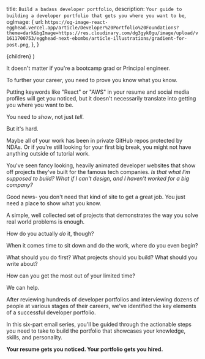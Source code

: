   title: `Build a badass developer portfolio`,
  description: `Your guide to building a developer portfolio that gets you where you want to be`,
  ogImage: {
    url: `https://og-image-react-egghead.vercel.app/article/Developer%20Portfolio%20Foundations?theme=dark&bgImage=https://res.cloudinary.com/dg3gyk0gu/image/upload/v1611700753/egghead-next-ebombs/article-illustrations/gradient-for-post.png`,
  },
}

  <UltimateGuide meta={meta}>{children}</UltimateGuide>
)

It doesn't matter if you're a bootcamp grad or Principal engineer.

To further your career, you need to prove you know what you know.

Putting keywords like "React" or "AWS" in your resume and social media profiles will get you noticed, but it doesn't necessarily translate into getting you where you want to be.

You need to _show_, not just _tell_.

But it's hard. 

Maybe all of your work has been in private GitHub repos protected by NDAs. Or if you're still looking for your first big break, you might not have anything outside of tutorial work.

You've seen fancy looking, heavily animated developer websites that show off projects they've built for the famous tech companies. *Is that what I'm supposed to build? What if I can't design, and I haven't worked for a big company?* 

Good news- you don't need that kind of site to get a great job. You just need a place to show what you know.

A simple, well collected set of projects that demonstrates the way you solve real world problems is enough. 

How do you actually *do* it, though?

When it comes time to sit down and do the work, where do you even begin?

What should you do first? What projects should you build? What should you write about?

How can you get the most out of your limited time?

We can help.

After reviewing hundreds of developer portfolios and interviewing dozens of people at various stages of their careers, we've identified the key elements of a successful developer portfolio.

In this six-part email series, you'll be guided through the actionable steps you need to take to build the portfolio that showcases your knowledge, skills, and personality.

**Your resume gets you noticed. Your portfolio gets you hired.**


<EmailEntryForm
  campaignAttribute="portfolio_foundations"
  title="Get ahead in your career with an outstanding portfolio"
  subTitle="Get the proven, step-by-step guide to building your portfolio."
  buttonText="Get the Guide!"
/>
